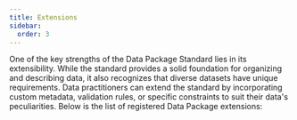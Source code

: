 ```yaml
---
title: Extensions
sidebar:
  order: 3
---
```



One of the key strengths of the Data Package Standard lies in its extensibility. While the standard provides a solid foundation for organizing and describing data, it also recognizes that diverse datasets have unique requirements. Data practitioners can extend the standard by incorporating custom metadata, validation rules, or specific constraints to suit their data's peculiarities. Below is the list of registered Data Package extensions:

<CardGrid>
<LinkCard
  title="Camtrap Data Package"
  description="A data package for managing and sharing camera trap data."
  href="/specifications/camtrap-data-package"
/>

<LinkCard
  title="Fiscal Data Package"
  description="A data package for fiscal data, including financial reports and government spending information."
  href="/specifications/fiscal-data-package"
/>

<LinkCard
  title="Fiscal Data Package - Budget Standard Taxonomy"
  description="A standard taxonomy for categorizing budgetary data within fiscal data packages."
  href="/specifications/fiscal-data-package-budget-standard"
/>

<LinkCard
  title="Fiscal Data Package - Spending Standard Taxonomy"
  description="A standard taxonomy for categorizing spending data within fiscal data packages."
  href="/specifications/fiscal-data-package-spending-standard"
/>
<LinkCard
  title="Tabular Data Package"
  description="A data package for tabular data, including spreadsheets and CSV files."
  href="/specifications/tabular-data-package"
/>

<LinkCard
  title="Tabular Data Resource"
  description="A resource type within tabular data packages, typically containing structured data tables."
  href="/specifications/tabular-data-resource"
/>
</CardGrid>
